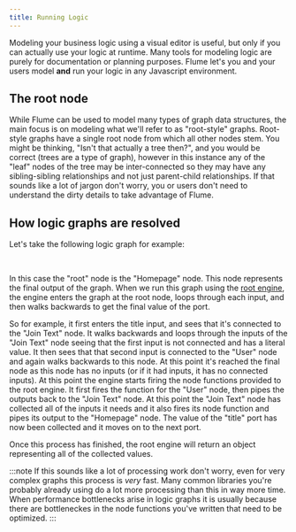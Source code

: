 ```yaml
---
title: Running Logic
---
```



Modeling your business logic using a visual editor is useful, but only if you can actually use your logic at runtime. Many tools for modeling logic are purely for documentation or planning purposes. Flume let's you and your users model **and** run your logic in any Javascript environment.

## The root node

While Flume can be used to model many types of graph data structures, the main focus is on modeling what we'll refer to as "root-style" graphs. Root-style graphs have a single root node from which all other nodes stem. You might be thinking, "Isn't that actually a tree then?", and you would be correct (trees are a type of graph), however in this instance any of the "leaf" nodes of the tree may be inter-connected so they may have any sibling-sibling relationships and not just parent-child relationships. If that sounds like a lot of jargon don't worry, you or users don't need to understand the dirty details to take advantage of Flume.

## How logic graphs are resolved

Let's take the following logic graph for example:

<div style={{ width: "100%", height: 500, color: '#000' }}>
  <RootNodeEditor />
</div>

<br/>

In this case the "root" node is the "Homepage" node. This node represents the final output of the graph. When we run this graph using the [root engine](/docs/root-engine), the engine enters the graph at the root node, loops through each input, and then walks backwards to get the final value of the port.

So for example, it first enters the title input, and sees that it's connected to the "Join Text" node. It walks backwards and loops through the inputs of the "Join Text" node seeing that the first input is not connected and has a literal value. It then sees that that second input is connected to the "User" node and again walks backwards to this node. At this point it's reached the final node as this node has no inputs (or if it had inputs, it has no connected inputs). At this point the engine starts firing the node functions provided to the root engine. It first fires the function for the "User" node, then pipes the outputs back to the "Join Text" node. At this point the "Join Text" node has collected all of the inputs it needs and it also fires its node function and pipes its output to the "Homepage" node. The value of the "title" port has now been collected and it moves on to the next port.

Once this process has finished, the root engine will return an object representing all of the collected values.

:::note
If this sounds like a lot of processing work don't worry, even for very complex graphs this process is _very_ fast. Many common libraries you're probably already using do a lot more processing than this in way more time. When performance bottlenecks arise in logic graphs it is usually because there are bottleneckes in the node functions you've written that need to be optimized.
:::
